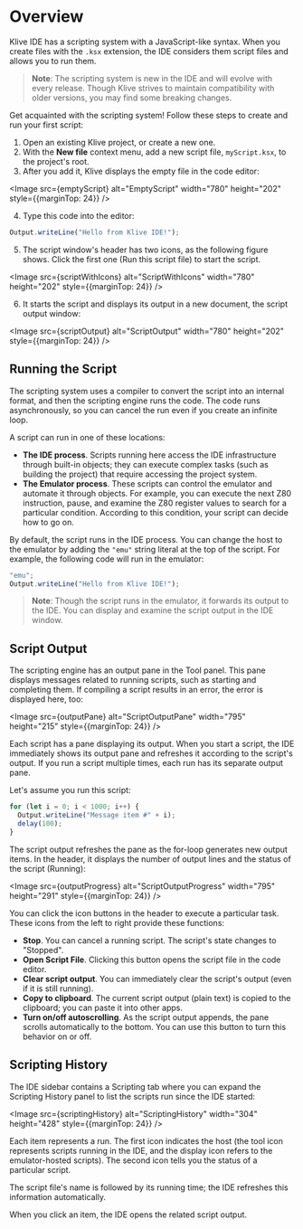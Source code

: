 
# Overview

Klive IDE has a scripting system with a JavaScript-like syntax. When you create files with the `.ksx` extension, the IDE considers them script files and allows you to run them.

> **Note**: The scripting system is new in the IDE and will evolve with every release. Though Klive strives to maintain compatibility with older versions, you may find some breaking changes.

Get acquainted with the scripting system! Follow these steps to create and run your first script:

1. Open an existing Klive project, or create a new one.
2. With the **New file** context menu, add a new script file, `myScript.ksx`, to the project's root.
3. After you add it, Klive displays the empty file in the code editor:

<Image src={emptyScript} alt="EmptyScript" width="780" height="202" style={{marginTop: 24}} />

4. Type this code into the editor:

```javascript
Output.writeLine("Hello from Klive IDE!");
```

5. The script window's header has two icons, as the following figure shows. Click the first one (Run this script file) to start the script.

<Image src={scriptWithIcons} alt="ScriptWithIcons" width="780" height="202" style={{marginTop: 24}} />

6. It starts the script and displays its output in a new document, the script output window:

<Image src={scriptOutput} alt="ScriptOutput" width="780" height="202" style={{marginTop: 24}} />

## Running the Script

The scripting system uses a compiler to convert the script into an internal format, and then the scripting engine runs the code. The code runs asynchronously, so you can cancel the run even if you create an infinite loop.

A script can run in one of these locations:

- **The IDE process**. Scripts running here access the IDE infrastructure through built-in objects; they can execute complex tasks (such as building the project) that require accessing the project system.
- **The Emulator process**. These scripts can control the emulator and automate it through objects. For example, you can execute the next Z80 instruction, pause, and examine the Z80 register values to search for a particular condition. According to this condition, your script can decide how to go on.

By default, the script runs in the IDE process. You can change the host to the emulator by adding the `"emu"` string literal at the top of the script. For example, the following code will run in the emulator:

```javascript
"emu";
Output.writeLine("Hello from Klive IDE!");
```

> **Note**: Though the script runs in the emulator, it forwards its output to the IDE. You can display and examine the script output in the IDE window.

## Script Output

The scripting engine has an output pane in the Tool panel. This pane displays messages related to running scripts, such as starting and completing them. If compiling a script results in an error, the error is displayed here, too:

<Image src={outputPane} alt="ScriptOutputPane" width="795" height="215" style={{marginTop: 24}} />

Each script has a pane displaying its output. When you start a script, the IDE immediately shows its output pane and refreshes it according to the script's output. If you run a script multiple times, each run has its separate output pane.

Let's assume you run this script:

```javascript
for (let i = 0; i < 1000; i++) {
  Output.writeLine("Message item #" + i);
  delay(100);
}
```

The script output refreshes the pane as the for-loop generates new output items. In the header, it displays the number of output lines and the status of the script (Running):

<Image src={outputProgress} alt="ScriptOutputProgress" width="795" height="291" style={{marginTop: 24}} />

You can click the icon buttons in the header to execute a particular task. These icons from the left to right provide these functions:
- **Stop**. You can cancel a running script. The script's state changes to "Stopped".
- **Open Script File**. Clicking this button opens the script file in the code editor.
- **Clear script output**. You can immediately clear the script's output (even if it is still running).
- **Copy to clipboard**. The current script output (plain text) is copied to the clipboard; you can paste it into other apps.
- **Turn on/off autoscrolling**. As the script output appends, the pane scrolls automatically to the bottom. You can use this button to turn this behavior on or off.

## Scripting History

The IDE sidebar contains a Scripting tab where you can expand the Scripting History panel to list the scripts run since the IDE started:

<Image src={scriptingHistory} alt="ScriptingHistory" width="304" height="428" style={{marginTop: 24}} />

Each item represents a run. The first icon indicates the host (the tool icon represents scripts running in the IDE, and the display icon refers to the emulator-hosted scripts). The second icon tells you the status of a particular script.

The script file's name is followed by its running time; the IDE refreshes this information automatically.

When you click an item, the IDE opens the related script output.
